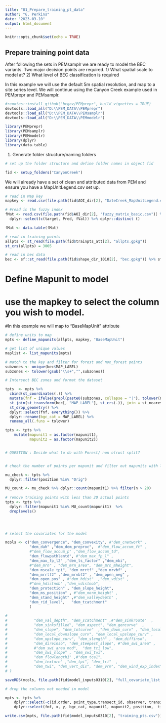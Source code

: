 ```yaml
---
title: "01_Prepare_training_pt_data"
author: "G. Perkins"
date: "2023-03-10"
output: html_document
---
```


```r
knitr::opts_chunk$set(echo = TRUE)
```

## Prepare training point data 

After following the sets in PEMsamplr we are ready to model the BEC variants. Two major decision points are required. 
1) What spatial scale to model at?
2) What level of BEC classification is required 

In this example we will use the default 5m spatial resolution, and map to a site series level. We will continue using the Canyon Creek example used in PEMprepr and PEMsamplr. 


```r

#remotes::install_github("bcgov/PEMprepr", build_vignettes = TRUE)
devtools::load_all("D:\\PEM_DATA\\PEMprepr")
devtools::load_all("D:\\PEM_DATA\\PEMsamplr")
devtools::load_all("D:\\PEM_DATA\\PEMmodelr")

library(PEMprepr)
library(PEMsamplr)
library(PEMmodelr)
library(dplyr)
library(data.table)

```


1) Generate folder structure/naming folders

```r
# set up the folder structure and define folder names in object fid

fid <- setup_folders("CanyonCreek")

```

We will already have a set of clean and attributed data from PEM and ensure you have a MapUnitLegend.csv set up. 


```r
# read in Map key 
mapkey <- read.csv(file.path(fid$AOI_dir[2], "DateCreek_MapUnitLegend.csv"))

# #read in the fuzzy index
fMat <- read.csv(file.path(fid$AOI_dir[2], "fuzzy_matrix_basic.csv")) %>%
  dplyr::select(c(target, Pred, fVal)) %>% dplyr::distinct ()

fMat <- data.table(fMat)

# read in training points
allpts <- st_read(file.path(fid$trainpts_att[2], "allpts.gpkg"))
st_crs(allpts) = 3005

# read in bec data 
bec <- sf::st_read(file.path(fid$shape_dir_1010[2], "bec.gpkg")) %>% sf::st_cast(., "MULTIPOLYGON") 

```

# Define Mapunit to model

# use the mapkey to select the column you wish to model. 
#In this example we will map to "BaseMapUnit" attribute

```r
# define units to map
mpts <- define_mapunits(allpts, mapkey, "BaseMapUnit")

# get list of unique values
maplist <- list_mapunits(mpts)

# match to the key and filter for forest and non_forest points
subzones <- unique(bec$MAP_LABEL)
subzones <- tolower(gsub("\\s+","",subzones))

# Intersect BEC zones and format the dataset

tpts  <- mpts %>%
  cbind(st_coordinates(.)) %>%
  mutate(fnf = ifelse(grepl(paste0(subzones, collapse = "|"), tolower(mapunit1)), "forest", "non_forest")) %>%
  st_join(st_transform(bec[, "MAP_LABEL"], st_crs(.)), join = st_nearest_feature) %>%
  st_drop_geometry() %>% 
  dplyr::select(fnf, everything()) %>%
  dplyr::rename(bgc_cat = MAP_LABEL) %>% 
  rename_all(.funs = tolower)

tpts <- tpts %>% 
    mutate(mapunit1 = as.factor(mapunit1),
           mapunit2 = as.factor(mapunit2)) 


# QUESTION : Decide what to do with Forest/ non ofrwst split? 


# check the number of points per mapunit and filter out mapunits with less than 20 actual origin points

mu_check <- tpts %>%
  dplyr::filter(position %in% "Orig")

MU_count <- mu_check %>% dplyr::count(mapunit1) %>% filter(n > 20) 
  
# remove training points with less than 20 actual points 
tpts <- tpts %>% 
  dplyr::filter(mapunit1 %in% MU_count$mapunit1)  %>%
  droplevels() 
 



# select the covariates for the model 

mcols <- c("dem_convergence", "dem_convexity", #"dem_cnetwork" ,
           "dem_dah" ,"dem_dem_preproc",  #"dem_flow_accum_ft" , 
           #"dem_flow_accum_p" ,"dem_flow_accum_td", 
           "dem_flowpathlentd", #"dem_max_fp_l" , 
           "dem_max_fp_l2" ,"dem_ls_factor" ,"dem_mbi",               
           #"dem_mrn" , "dem_mrn_area", "dem_mrn_mheight",
           "dem_mscale_tpi", "dem_mrrtf" ,"dem_mrvbf" , 
           "dem_mrrtf2" ,"dem_mrvbf2" , "dem_open_neg" ,
           "dem_open_pos" , #"dem_hdist"  ,"dem_vdist" ,              
           #"dem_hdistnob" ,"dem_vdistnob", 
           "dem_protection" , "dem_slope_height",
           "dem_ms_position" , #"dem_norm_height" , 
           "dem_stand_height" ,#"dem_valleydepth" , 
           "dem_rid_level",   "dem_tcatchment" 
           )
           
#            
#            "dem_val_depth", "dem_scatchment" ,#"dem_sinkroute"  ,
#            "dem_sinksfilled", "dem_aspect", "dem_gencurve"  , 
#            "dem_slope", "dem_totcurve"  ,"dem_down_curv" , "dem_local_curv"  ,
#            "dem_local_downslope_curv", "dem_local_upslope_curv" ,
#            "dem_upslope_curv", "dem_slength" , "dem_diffinso",
#            "dem_direinso", "dem_steepest_slope", #"dem_swi_area" ,
#            #"dem_swi_area_mod",  "dem_tci_low", 
#            "dem_swi_slope" , "dem_swi_twi",
#            "dem_flowlength1" ,#"dem_tca1",  
#            "dem_texture" ,"dem_tpi", "dem_tri"  ,
#            "dem_twi", "dem_vert_dis", "dem_vrm", "dem_wind_exp_index" #, "dem"    
# )

saveRDS(mcols, file.path(fid$model_inputs0310[2], "full_covariate_list.rds"))

# drop the columns not needed in model

mpts <- tpts %>%
    dplyr::select(-c(id,order, point_type,transect_id, observer, transition, data_type, stuc_stage, stuc_mod, date_ymd, time_hms, edatope, comments, photos)) %>%
    dplyr::select(fnf, x, y, bgc_cat, mapunit1, mapunit2, position,  tid, slice, any_of(mcols))

write.csv(mpts, file.path(fid$model_inputs0310[2], "training_pts.csv"))


```


